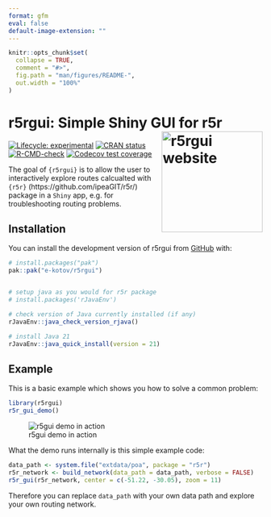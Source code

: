```yaml
---
format: gfm
eval: false
default-image-extension: ""
---
```


<!-- README.md is generated from README.Rmd. Please edit that file -->

```r
knitr::opts_chunk$set(
  collapse = TRUE,
  comment = "#>",
  fig.path = "man/figures/README-",
  out.width = "100%"
)
```

# r5rgui: Simple Shiny GUI for r5r <a href="https://www.ekotov.pro/r5rgui/"><img src="man/figures/logo.png" align="right" width="200" alt="r5rgui website" /></a>

<!-- badges: start -->
[![Lifecycle: experimental](https://img.shields.io/badge/lifecycle-experimental-orange.svg)](https://lifecycle.r-lib.org/articles/stages.html#experimental)
[![CRAN status](https://www.r-pkg.org/badges/version/r5rgui)](https://CRAN.R-project.org/package=r5rgui)
[![R-CMD-check](https://github.com/e-kotov/r5rgui/actions/workflows/R-CMD-check.yaml/badge.svg)](https://github.com/e-kotov/r5rgui/actions/workflows/R-CMD-check.yaml)
[![Codecov test coverage](https://codecov.io/gh/e-kotov/r5rgui/graph/badge.svg)](https://app.codecov.io/gh/e-kotov/r5rgui)
<!-- badges: end -->

The goal of `{r5rgui}` is to allow the user to interactively explore routes calcualted with `{r5r}` (https://github.com/ipeaGIT/r5r/) package in a `Shiny` app, e.g. for troubleshooting routing problems.

## Installation

You can install the development version of r5rgui from [GitHub](https://github.com/e-kotov/r5rgui) with:

``` r
# install.packages("pak")
pak::pak("e-kotov/r5rgui")


# setup java as you would for r5r package
# install.packages('rJavaEnv')

# check version of Java currently installed (if any) 
rJavaEnv::java_check_version_rjava()

# install Java 21
rJavaEnv::java_quick_install(version = 21)
```

## Example

This is a basic example which shows you how to solve a common problem:

```r
library(r5rgui)
r5r_gui_demo()
```

![r5gui demo in action](https://github.com/user-attachments/assets/c63723f0-f354-4df1-82e2-17c90574da63)

What the demo runs internally is this simple example code:

```r
data_path <- system.file("extdata/poa", package = "r5r")
r5r_network <- build_network(data_path = data_path, verbose = FALSE)
r5r_gui(r5r_network, center = c(-51.22, -30.05), zoom = 11)
```

Therefore you can replace `data_path` with your own data path and explore your own routing network.

